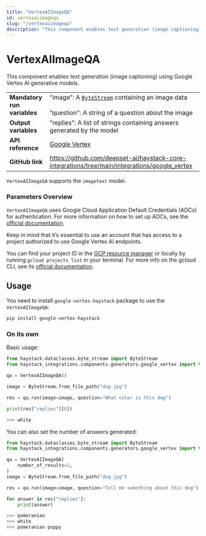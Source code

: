 ```yaml
---
title: "VertexAIImageQA"
id: vertexaiimageqa
slug: "/vertexaiimageqa"
description: "This component enables text generation (image captioning) using Google Vertex AI generative models."
---
```


# VertexAIImageQA

This component enables text generation (image captioning) using Google Vertex AI generative models.

|  |  |
| --- | --- |
| **Mandatory run variables** | “image”: A [`ByteStream`](/docs/concepts/data-classes.mdx#bytestresm)  containing an image data  <br /> <br />”question”: A string of a question about the image |
| **Output variables** | “replies”: A list of strings containing answers generated by the model |
| **API reference** | [Google Vertex](/reference/integrations-google-vertex) |
| **GitHub link** | https://github.com/deepset-ai/haystack-core-integrations/tree/main/integrations/google_vertex |

`VertexAIImageQA` supports the `imagetext` model.

### Parameters Overview

`VertexAIImageQA` uses Google Cloud Application Default Credentials (ADCs) for authentication. For more information on how to set up ADCs, see the [official documentation](https://cloud.google.com/docs/authentication/provide-credentials-adc).

Keep in mind that it’s essential to use an account that has access to a project authorized to use Google Vertex AI endpoints.

You can find your project ID in the [GCP resource manager](https://console.cloud.google.com/cloud-resource-manager) or locally by running `gcloud projects list` in your terminal. For more info on the gcloud CLI, see its [official documentation](https://cloud.google.com/cli).

## Usage

You need to install `google-vertex-haystack` package to use the  `VertexAIImageQA`:

```python
pip install google-vertex-haystack
```

### On its own

Basic usage:

```python
from haystack.dataclasses.byte_stream import ByteStream
from haystack_integrations.components.generators.google_vertex import VertexAIImageQA

qa = VertexAIImageQA()

image = ByteStream.from_file_path("dog.jpg")

res = qa.run(image=image, question="What color is this dog")

print(res["replies"][0])

>>> white
```

You can also set the number of answers generated:

```python
from haystack.dataclasses.byte_stream import ByteStream
from haystack_integrations.components.generators.google_vertex import VertexAIImageQA

qa = VertexAIImageQA(
    number_of_results=3,
)
image = ByteStream.from_file_path("dog.jpg")

res = qa.run(image=image, question="Tell me something about this dog")

for answer in res["replies"]:
    print(answer)

>>> pomeranian
>>> white
>>> pomeranian puppy
```
